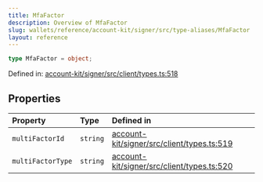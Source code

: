 ```yaml
---
title: MfaFactor
description: Overview of MfaFactor
slug: wallets/reference/account-kit/signer/src/type-aliases/MfaFactor
layout: reference
---
```


```ts
type MfaFactor = object;
```

Defined in: [account-kit/signer/src/client/types.ts:518](https://github.com/alchemyplatform/aa-sdk/blob/49e74eee8606f480b200b4612d00d950da8a8742/account-kit/signer/src/client/types.ts#L518)

## Properties

| Property                                     | Type     | Defined in                                                                                                                                                                        |
| :------------------------------------------- | :------- | :-------------------------------------------------------------------------------------------------------------------------------------------------------------------------------- |
| <a id="multifactorid" /> `multiFactorId`     | `string` | [account-kit/signer/src/client/types.ts:519](https://github.com/alchemyplatform/aa-sdk/blob/49e74eee8606f480b200b4612d00d950da8a8742/account-kit/signer/src/client/types.ts#L519) |
| <a id="multifactortype" /> `multiFactorType` | `string` | [account-kit/signer/src/client/types.ts:520](https://github.com/alchemyplatform/aa-sdk/blob/49e74eee8606f480b200b4612d00d950da8a8742/account-kit/signer/src/client/types.ts#L520) |
